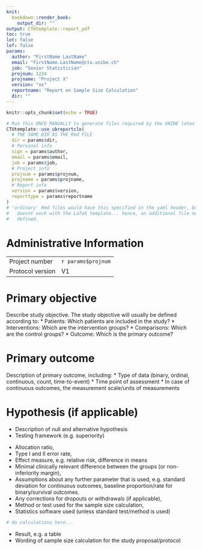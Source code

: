 ```yaml
---
knit: 
  bookdown::render_book:
    output_dir: ""
output: CTUtemplate::report_pdf
toc: true
lot: false
lof: false
params:
  author: "FirstName LastName"
  email: "FirstName.LastName@ctu.unibe.ch"
  job: "Senior Statistician"
  projnum: 1234
  projname: "Project X"
  version: "xx"
  reportname: "Report on Sample Size Calculation"
  dir: ""
---
```


```r
knitr::opts_chunk$set(echo = TRUE)
```

```r
# Run this ONCE MANUALLY to generate files required by the UNIBE latex template
CTUtemplate::use_ubreportclo(
  # THE SAME DIR AS THE Rmd FILE
  dir = params$dir, 
  # Personal info
  sign = params$author,
  email = params$email,
  job = params$job,
  # Project info
  projnum = params$projnum,
  projname = params$projname,
  # Report info
  version = params$version,
  reporttype = params$reportname
)
# 'ordinary' Rmd files would have this specified in the yaml header, but that 
#   doesnt work with the LaTeX template... hence, an additional file needs to be 
#   defined.
```

# Administrative Information {-}

----------------  -----------------
Project number    `r params$projnum`
Protocol version  V1
----------------  -----------------


\chapter{Study objective}

# Primary objective 

Describe study objective. The study objective will usually be defined according to:
* Patients: Which patients are included in the study?
* Interventions: Which are the intervention groups?
* Comparisons: Which are the control groups?
* Outcome: Which is the primary outcome?

# Primary outcome

Description of primary outcome, including:
*	Type of data (binary, ordinal, continuous, count, time-to-event)
*	Time point of assessment
*	In case of continuous outcomes, the measurement scale/units of measurements

# Hypothesis (if applicable)
*	Description of null and alternative hypothesis
*	Testing framework (e.g. superiority)


\chapter{Methods and assumptions}

*	Allocation ratio,
*	Type I and II error rate,
*	Effect measure, e.g. relative risk, difference in means
*	Minimal clinically relevant difference between the groups (or non-inferiority margin),
*	Assumptions about any further parameter that is used, e.g. standard deviation for continuous outcomes, baseline proportion/rate for binary/survival outcomes.
*	Any corrections for dropouts or withdrawals (if applicable),
*	Method or test used for the sample size calculation,
*	Statistics software used (unless standard test/method is used)

```r
# do calculations here...
```


\chapter{Result of sample size calculation}
*	Result, e.g. a table
*	Wording of sample size calculation for the study proposal/protocol


